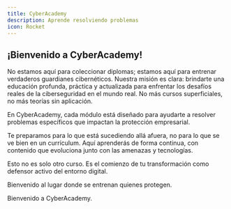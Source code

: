 ```yaml
---
title: CyberAcademy
description: Aprende resolviendo problemas
icon: Rocket
---
```


## ¡Bienvenido a CyberAcademy!

No estamos aquí para coleccionar diplomas; estamos aquí para entrenar verdaderos guardianes cibernéticos. Nuestra misión es clara: brindarte una educación profunda, práctica y actualizada para enfrentar los desafíos reales de la ciberseguridad en el mundo real. No más cursos superficiales, no más teorías sin aplicación.

En CyberAcademy, cada módulo está diseñado para ayudarte a resolver problemas específicos que impactan la protección empresarial.

Te preparamos para lo que está sucediendo allá afuera, no para lo que se ve bien en un currículum. Aquí aprenderás de forma continua, con contenido que evoluciona junto con las amenazas y tecnologías.

Esto no es solo otro curso. Es el comienzo de tu transformación como defensor activo del entorno digital.

Bienvenido al lugar donde se entrenan quienes protegen.

Bienvenido a CyberAcademy.
